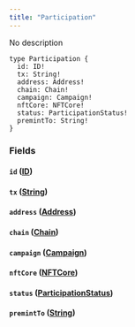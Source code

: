 ```yaml
---
title: "Participation"
---
```


No description

```
type Participation {
  id: ID!
  tx: String!
  address: Address!
  chain: Chain!
  campaign: Campaign!
  nftCore: NFTCore!
  status: ParticipationStatus!
  premintTo: String!
}

```

### Fields[](#fields "Direct link to heading")

#### `id` ([ID](/developer/graphql-api/references/scalars/id))[](#id-id "Direct link to heading")

#### `tx` ([String](/developer/graphql-api/references/scalars/string))[](#tx-string "Direct link to heading")

#### `address` ([Address](/developer/graphql-api/references/objects/address))[](#address-address "Direct link to heading")

#### `chain` ([Chain](/developer/graphql-api/references/enums/chain))[](#chain-chain "Direct link to heading")

#### `campaign` ([Campaign](/developer/graphql-api/references/objects/campaign))[](#campaign-campaign "Direct link to heading")

#### `nftCore` ([NFTCore](/developer/graphql-api/references/objects/nftcore))[](#nftcore-nftcore "Direct link to heading")

#### `status` ([ParticipationStatus](/developer/graphql-api/references/enums/participation-status))[](#status-participationstatus "Direct link to heading")

#### `premintTo` ([String](/developer/graphql-api/references/scalars/string))[](#premintto-string "Direct link to heading")